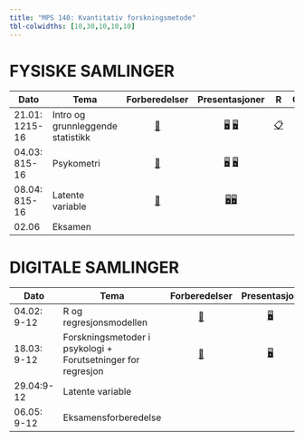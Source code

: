 ```yaml
---
title: "MPS 140: Kvantitativ forskningsmetode"
tbl-colwidths: [10,30,10,10,10]
---
```


# FYSISKE SAMLINGER

<!-- [📖](samlinger/samling1.qmd "Samling 1")  -->

<!-- [📖](samlinger/samling2.qmd "Samling 2") -->

::: column-screen-inset-right
| Dato           | Tema                              |              Forberedelser               |                               Presentasjoner                                | R                       |                                    Oppgaver                                     |
|------------|------------|:----------:|:----------:|------------|:----------:|
| 21.01: 1215-16 | Intro og grunnleggende statistikk | [📖](samlinger/samling1.qmd "Samling 1") | [🖥](slides/slides1.qmd "Foiler 1") [🖥](slides/stat_review.pdf "Repetisjon") | [📋](R/R1.qmd "R kode") |                     [📋](quiz/samling1_mps140.pdf "Oppg 1")                     |
| 04.03: 815-16  | Psykometri                        | [📖](samlinger/samling3.qmd "Samling 3") |  [🖥](slides/slides3a.qmd "Foiler 3A") [🖥](slides/slides3b.qmd "Foiler 3b")  |                         |                       [📋](quiz/quiz4mars.qmd "Quiz")                        |
| 08.04: 815-16  | Latente variable                  | [📖](samlinger/samling5.qmd "Samling 5") |  [🖥](slides/slides5a.qmd "Foiler 5A")[🖥](slides/slides5b.qmd "Foiler 5A")   |                         | \[📋\]<!--(quiz/quiz9aprilA.qmd "Quiz 1")[📋](quiz/quiz9aprilB.qmd "Quiz 2")--> |
| 02.06          | Eksamen                           |                                          |                                                                             |                         |                                                                                 |
:::

# DIGITALE SAMLINGER

::: column-screen-inset-right
| Dato        | Tema                                                         |              Forberedelser               |            Presentasjon            | R                          |                       Oppgaver                       |
|------------|------------|:----------:|:----------:|------------|:----------:|
| 04.02: 9-12 | R og regresjonsmodellen                                      | [📖](samlinger/samling2.qmd "Samling 1") | [🖥](slides/slides2.qmd "Foiler 2") | [📋](R/digR1.qmd "R kode") |      [📋](quiz/digsamling1_mps140.pdf "Oppg 2")      |
| 18.03: 9-12 | Forskningsmetoder i psykologi + Forutsetninger for regresjon | [📖](samlinger/samling4.qmd "Samling 4") | [🖥](slides/slides4.qmd "Foiler 4") |                            | [📋](quiz/quiz19mars.qmd "Oppg 4") |
| 29.04:9-12  | Latente variable                                             |                                          |                                    |                            |                                                      |
| 06.05: 9-12 | Eksamensforberedelse                                         |                                          |                                    |                            |                                                      |
:::
